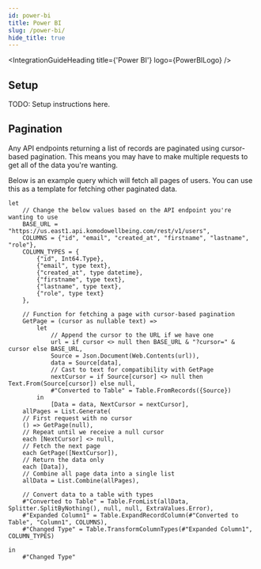 ```yaml
---
id: power-bi
title: Power BI
slug: /power-bi/
hide_title: true
---
```



<IntegrationGuideHeading title={'Power BI'} logo={PowerBILogo} />

## Setup

TODO: Setup instructions here.

## Pagination

Any API endpoints returning a list of records are paginated using cursor-based pagination. This means you may have to make multiple requests to get all of the data you're wanting.

Below is an example query which will fetch all pages of users. You can use this as a template for fetching other paginated data.

```powerquery showLineNumbers
let
    // Change the below values based on the API endpoint you're wanting to use
    BASE_URL = "https://us.east1.api.komodowellbeing.com/rest/v1/users",
    COLUMNS = {"id", "email", "created_at", "firstname", "lastname", "role"},
    COLUMN_TYPES = {
        {"id", Int64.Type},
        {"email", type text},
        {"created_at", type datetime},
        {"firstname", type text},
        {"lastname", type text},
        {"role", type text}
    },

    // Function for fetching a page with cursor-based pagination
    GetPage = (cursor as nullable text) =>
        let
            // Append the cursor to the URL if we have one
            url = if cursor <> null then BASE_URL & "?cursor=" & cursor else BASE_URL,
            Source = Json.Document(Web.Contents(url)),
            data = Source[data],
            // Cast to text for compatibility with GetPage
            nextCursor = if Source[cursor] <> null then Text.From(Source[cursor]) else null,
            #"Converted to Table" = Table.FromRecords({Source})
        in
            [Data = data, NextCursor = nextCursor],
    allPages = List.Generate(
    // First request with no cursor
    () => GetPage(null),
    // Repeat until we receive a null cursor
    each [NextCursor] <> null,
    // Fetch the next page
    each GetPage([NextCursor]),
    // Return the data only
    each [Data]),
    // Combine all page data into a single list
    allData = List.Combine(allPages),

    // Convert data to a table with types
    #"Converted to Table" = Table.FromList(allData, Splitter.SplitByNothing(), null, null, ExtraValues.Error),
    #"Expanded Column1" = Table.ExpandRecordColumn(#"Converted to Table", "Column1", COLUMNS),
    #"Changed Type" = Table.TransformColumnTypes(#"Expanded Column1", COLUMN_TYPES)

in
    #"Changed Type"
```

